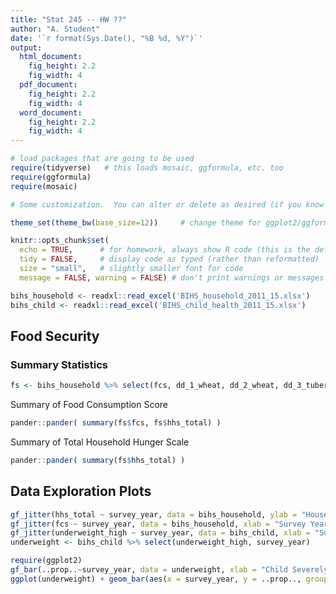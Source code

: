 ```yaml
---
title: "Stat 245 -- HW ??"
author: "A. Student"
date: '`r format(Sys.Date(), "%B %d, %Y")`'
output: 
  html_document:
    fig_height: 2.2
    fig_width: 4
  pdf_document:
    fig_height: 2.2
    fig_width: 4
  word_document:
    fig_height: 2.2
    fig_width: 4
---
```


```r
# load packages that are going to be used
require(tidyverse)   # this loads mosaic, ggformula, etc. too
require(ggformula)
require(mosaic)

# Some customization.  You can alter or delete as desired (if you know what you are doing).

theme_set(theme_bw(base_size=12))     # change theme for ggplot2/ggformula

knitr::opts_chunk$set(
  echo = TRUE,      # for homework, always show R code (this is the default)
  tidy = FALSE,     # display code as typed (rather than reformatted)
  size = "small",   # slightly smaller font for code
  message = FALSE, warning = FALSE) # don't print warnings or messages in compiled document. So you MUST check them in RStudio!
```

```r
bihs_household <- readxl::read_excel('BIHS_household_2011_15.xlsx')
bihs_child <- readxl::read_excel('BIHS_child_health_2011_15.xlsx')
```

<!-- Farmers training-->

<!-- Savings -->

<!-- Food Security -->
## Food Security  
### Summary Statistics  
```r
fs <- bihs_household %>% select(fcs, dd_1_wheat, dd_2_wheat, dd_3_tubers, dd_4_cereals, dd_5_vegetables, dd_6_fruits, dd_7_beans, dd_8_eggs, dd_9_dairy, dd_10_meat, dd_11_poultry, dd_12_fish, dd_13_oils, dd_14_sugar, dd_15_condiments, dd_16_nuts, dd_16_nuts, dd_17_alcohol, hhs_total, hhs_1_nofood, hhs_2_sleephungry, hhs_3_hungry)
```

Summary of Food Consumption Score
```r
pander::pander( summary(fs$fcs, fs$hhs_total) )
```

Summary of Total Household Hunger Scale
```r
pander::pander( summary(fs$hhs_total) )
```

## Data Exploration Plots  
```r
gf_jitter(hhs_total ~ survey_year, data = bihs_household, ylab = "Household Hunger Scale", xlab = "Survey Year")
gf_jitter(fcs ~ survey_year, data = bihs_household, xlab = "Survey Year", ylab = "Food Consumption Score")
gf_jitter(underweight_high ~ survey_year, data = bihs_child, xlab = "Survey Year", ylab = "High Underweight Status")
underweight <- bihs_child %>% select(underweight_high, survey_year)

require(ggplot2)
gf_bar(..prop..~survey_year, data = underweight, xlab = "Child Severely Underweight", ylab = "Count")
ggplot(underweight) + geom_bar(aes(x = survey_year, y = ..prop.., group = 1), stat = 'count')
```




  